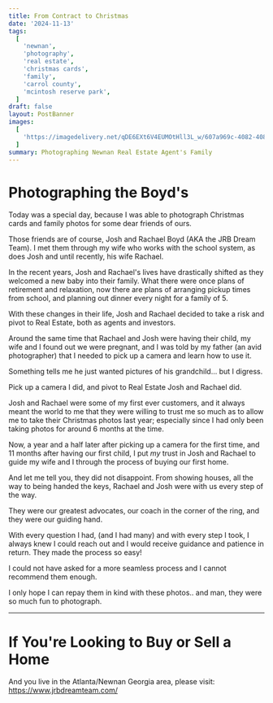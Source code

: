 ```yaml
---
title: From Contract to Christmas
date: '2024-11-13'
tags:
  [
    'newnan',
    'photography',
    'real estate',
    'christmas cards',
    'family',
    'carrol county',
    'mcintosh reserve park',
  ]
draft: false
layout: PostBanner
images:
  [
    'https://imagedelivery.net/qDE6EXt6V4EUMOtHll3L_w/607a969c-4082-4082-ba4b-b7e1dae61400/2x1Banner',
  ]
summary: Photographing Newnan Real Estate Agent's Family
---
```


# Photographing the Boyd's

Today was a special day, because I was able to photograph Christmas cards and family photos for some dear friends of ours.

Those friends are of course, Josh and Rachael Boyd (AKA the JRB Dream Team). I met them through my wife who works with the school system, as does Josh and until recently, his wife Rachael.

In the recent years, Josh and Rachael's lives have drastically shifted as they welcomed a new baby into their family. What there were once plans of retirement and relaxation, now there are plans of arranging pickup times from school, and planning out dinner every night for a family of 5.

With these changes in their life, Josh and Rachael decided to take a risk and pivot to Real Estate, both as agents and investors.

Around the same time that Rachael and Josh were having their child, my wife and I found out we were pregnant, and I was told by my father (an avid photographer) that I needed to pick up a camera and learn how to use it.

Something tells me he just wanted pictures of his grandchild... but I digress.

Pick up a camera I did, and pivot to Real Estate Josh and Rachael did.

Josh and Rachael were some of my first ever customers, and it always meant the world to me that they were willing to trust me so much as to allow me to take their Christmas photos last year; especially since I had only been taking photos for around 6 months at the time.

Now, a year and a half later after picking up a camera for the first time, and 11 months after having our first child, I put _my_ trust in Josh and Rachael to guide my wife and I through the process of buying our first home.

And let me tell you, they did not disappoint. From showing houses, all the way to being handed the keys, Rachael and Josh were with us every step of the way.

They were our greatest advocates, our coach in the corner of the ring, and they were our guiding hand.

With every question I had, (and I had many) and with every step I took, I always knew I could reach out and I would receive guidance and patience in return. They made the process so easy!

I could not have asked for a more seamless process and I cannot recommend them enough.

I only hope I can repay them in kind with these photos.. and man, they were so much fun to photograph.

---

# If You're Looking to Buy or Sell a Home

And you live in the Atlanta/Newnan Georgia area, please visit: https://www.jrbdreamteam.com/
